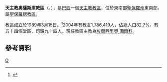 {{Infobox Roman Catholic diocese
|name=奧薩斯庫
|jurisdiction=教區
|latin = Dioecesis Osascana
|image =|caption = 聖安多尼座堂
|location = [[巴西|巴西]]
|territory = [[聖保羅州|聖保羅州]]
|population = 1,786,420
|rite = [[罗马礼|罗马礼]]
|patron = 
|province = 聖保羅
|established = 1989年
|cathedral =  [[聖安多尼主教座堂_(奧薩斯庫)|聖安多尼座堂]] 
|co-cathedral =
|leadership = 主教
|website =http://www.diocesedemacapa.com.br/
|patriarch= 
|metropolitan = 
|ordinary = 埃爾西里奧·圖爾科
|coadjutor archbishop =
|coadjutor bishop =
|auxiliary =
|emeritus =
}}
'''天主教奧薩斯庫教區'''（{{lang-la|Dioecesis Osascana}}、{{lang-pt|Diocese de Osasco}}），是[[巴西|巴西]]一個[[天主教|天主教]][[教區|教區]]，位於東南部[[聖保羅州|聖保羅州]]東南部。屬[[天主教聖保羅總教區|聖保羅總教區]]。

教區成立於1989年3月15日。<ref>{{Cite web |url=http://www.vatican.va/holy_father/john_paul_ii/apost_constitutions/documents/hf_jp-ii_apc_19890315_osascana_lt.html |title=成立教區的宗座憲令 |access-date=2013-05-05 |archive-date=2014-05-16 |archive-url=https://web.archive.org/web/20140516234625/http://www.vatican.va/holy_father/john_paul_ii/apost_constitutions/documents/hf_jp-ii_apc_19890315_osascana_lt.html |dead-url=no }}</ref>2004年有教友1,786,419人，佔總人口82.7%。有五十四個堂區、司鐸九十四人。現任教區主教為[[埃爾西里奧·圖爾科|埃爾西里奧·圖爾科]]。

==參考資料==
{{reflist}}
[[Category:巴西天主教教區|O]]